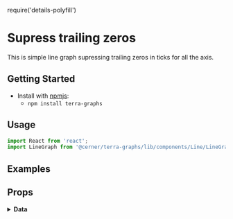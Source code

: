 require('details-polyfill')

# Supress trailing zeros

This is simple line graph supressing trailing zeros in ticks for all the axis.

## Getting Started

- Install with [npmjs](https://www.npmjs.com):
  - `npm install terra-graphs`

## Usage

```jsx
import React from 'react';
import LineGraph from '@cerner/terra-graphs/lib/components/Line/LineGraph';
```
## Examples
<LineGraph />

## Props
<PropsTable />

<details>
<summary style={{fontSize: 24 }}>
<b>Data</b>
</summary>

### Graph Config object
<GraphConfig />

### Data object
<DataObject />
</details>
